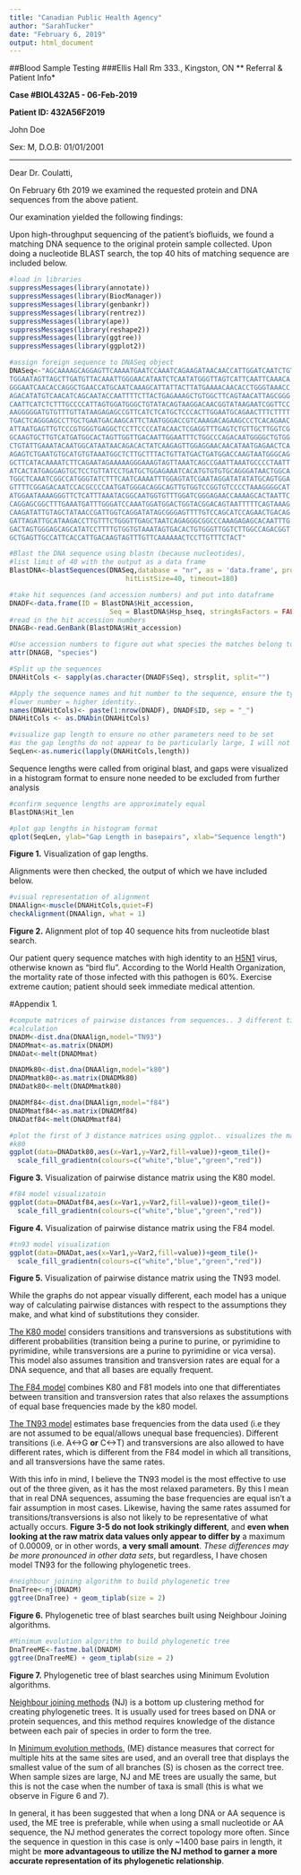 ---
title: "Canadian Public Health Agency"
author: "SarahTucker"
date: "February 6, 2019"
output: html_document
---
##Blood Sample Testing
###Ellis Hall Rm 333., Kingston, ON
***
*Referral & Patient Info*

**Case #BIOL432A5 - 06-Feb-2019**

**Patient ID: 432A56F2019**

John Doe

Sex: M, D.O.B: 01/01/2001 

***

Dear Dr. Coulatti,

On February 6th 2019 we examined the requested protein and DNA sequences from the above patient.

Our examination yielded the following findings:

Upon high-throughput sequencing of the patient's biofluids, we found a matching DNA sequence to the original protein sample collected. Upon doing a nucleotide BLAST search, the top 40 hits of matching sequence are included below.


```{r include=FALSE}
#load in libraries
suppressMessages(library(annotate))
suppressMessages(library(BiocManager))
suppressMessages(library(genbankr))
suppressMessages(library(rentrez))
suppressMessages(library(ape))
suppressMessages(library(reshape2))
suppressMessages(library(ggtree))
suppressMessages(library(ggplot2))
```

```{r echo=FALSE}
#assign foreign sequence to DNASeq object
DNASeq<-"AGCAAAAGCAGGAGTTCAAAATGAATCCAAATCAGAAGATAACAACCATTGGATCAATCTGTATGGTAAT
TGGAATAGTTAGCTTGATGTTACAAATTGGGAACATAATCTCAATATGGGTTAGTCATTCAATTCAAACA
GGGAATCAACACCAGGCTGAACCATGCAATCAAAGCATTATTACTTATGAAAACAACACCTGGGTAAACC
AGACATATGTCAACATCAGCAATACCAATTTTCTTACTGAGAAAGCTGTGGCTTCAGTAACATTAGCGGG
CAATTCATCTCTTTGCCCCATTAGTGGATGGGCTGTATACAGTAAGGACAACGGTATAAGAATCGGTTCC
AAGGGGGATGTGTTTGTTATAAGAGAGCCGTTCATCTCATGCTCCCACTTGGAATGCAGAACTTTCTTTT
TGACTCAGGGAGCCTTGCTGAATGACAAGCATTCTAATGGGACCGTCAAAGACAGAAGCCCTCACAGAAC
ATTAATGAGTTGTCCCGTGGGTGAGGCTCCTTCCCCATACAACTCGAGGTTTGAGTCTGTTGCTTGGTCG
GCAAGTGCTTGTCATGATGGCACTAGTTGGTTGACAATTGGAATTTCTGGCCCAGACAATGGGGCTGTGG
CTGTATTGAAATACAATGGCATAATAACAGACACTATCAAGAGTTGGAGGAACAACATAATGAGAACTCA
AGAGTCTGAATGTGCATGTGTAAATGGCTCTTGCTTTACTGTTATGACTGATGGACCAAGTAATGGGCAG
GCTTCATACAAAATCTTCAGAATAGAAAAAGGGAAAGTAGTTAAATCAGCCGAATTAAATGCCCCTAATT
ATCACTATGAGGAGTGCTCCTGTTATCCTGATGCTGGAGAAATCACATGTGTGTGCAGGGATAACTGGCA
TGGCTCAAATCGGCCATGGGTATCTTTCAATCAAAATTTGGAGTATCGAATAGGATATATATGCAGTGGA
GTTTTCGGAGACAATCCACGCCCCAATGATGGGACAGGCAGTTGTGGTCCGGTGTCCCCTAAAGGGGCAT
ATGGAATAAAAGGGTTCTCATTTAAATACGGCAATGGTGTTTGGATCGGGAGAACCAAAAGCACTAATTC
CAGGAGCGGCTTTGAAATGATTTGGGATCCAAATGGATGGACTGGTACGGACAGTAATTTTTCAGTAAAG
CAAGATATTGTAGCTATAACCGATTGGTCAGGATATAGCGGGAGTTTTGTCCAGCATCCAGAACTGACAG
GATTAGATTGCATAAGACCTTGTTTCTGGGTTGAGCTAATCAGAGGGCGGCCCAAAGAGAGCACAATTTG
GACTAGTGGGAGCAGCATATCCTTTTGTGGTGTAAATAGTGACACTGTGGGTTGGTCTTGGCCAGACGGT
GCTGAGTTGCCATTCACCATTGACAAGTAGTTTGTTCAAAAAACTCCTTGTTTCTACT"

#Blast the DNA sequence using blastn (because nucleotides), 
#list limit of 40 with the output as a data frame
BlastDNA<-blastSequences(DNASeq,database = "nr", as = 'data.frame', program="blastn",
                             hitListSize=40, timeout=180)

#take hit sequences (and accession numbers) and put into dataframe
DNADF<-data.frame(ID = BlastDNA$Hit_accession,
                         Seq = BlastDNA$Hsp_hseq, stringAsFactors = FALSE)
#read in the hit accession numbers
DNAGB<-read.GenBank(BlastDNA$Hit_accession)
```

```{r}
#Use accession numbers to figure out what species the matches belong to 
attr(DNAGB, "species")
```

```{r echo=FALSE}
#Split up the sequences
DNAHitCols <- sapply(as.character(DNADF$Seq), strsplit, split="")

#Apply the sequence names and hit number to the sequence, ensure the type is a DNAbin
#lower number = higher identity..
names(DNAHitCols)<- paste(1:nrow(DNADF), DNADF$ID, sep = "_")
DNAHitCols <- as.DNAbin(DNAHitCols)

#visualize gap length to ensure no other parameters need to be set
#as the gap lengths do not appear to be particularly large, I will not be altering the selection criteria
SeqLen<-as.numeric(lapply(DNAHitCols,length))
```

Sequence lengths were called from original blast, and gaps were visualized in a histogram format to ensure none needed to be excluded from further analysis

```{r}
#confirm sequence lengths are approximately equal
BlastDNA$Hit_len

#plot gap lengths in histogram format
qplot(SeqLen, ylab="Gap Length in basepairs", xlab="Sequence length")
```

**Figure 1.** Visualization of gap lengths.

Alignments were then checked, the output of which we have included below.

```{r}
#visual representation of alignment 
DNAAlign<-muscle(DNAHitCols,quiet=F)
checkAlignment(DNAAlign, what = 1)
```

**Figure 2.** Alignment plot of top 40 sequence hits from nucleotide blast search. 

Our patient query sequence matches with high identity to an [H5N1](https://www.who.int/influenza/human_animal_interface/avian_influenza/h5n1_research/faqs/en/) virus, otherwise known as "bird flu". According to the World Health Organization, the mortality rate of those infected with this pathogen is 60%. Exercise extreme caution; patient should seek immediate medical attention.

#Appendix 1.
```{r echo=FALSE}
#compute matrices of pairwise distances from sequences.. 3 different times utilizing 3 different models of
#calculation
DNADM<-dist.dna(DNAAlign,model="TN93")
DNADMmat<-as.matrix(DNADM)
DNADat<-melt(DNADMmat)

DNADMk80<-dist.dna(DNAAlign,model="k80")
DNADMmatk80<-as.matrix(DNADMk80)
DNADatk80<-melt(DNADMmatk80)

DNADMf84<-dist.dna(DNAAlign,model="f84")
DNADMmatf84<-as.matrix(DNADMf84)
DNADatf84<-melt(DNADMmatf84)
```

```{r}
#plot the first of 3 distance matrices using ggplot.. visualizes the matrix data
#k80
ggplot(data=DNADatk80,aes(x=Var1,y=Var2,fill=value))+geom_tile()+
  scale_fill_gradientn(colours=c("white","blue","green","red"))

```

**Figure 3.** Visualization of pairwise distance matrix using the K80 model.

```{r}
#f84 model visualizatoin
ggplot(data=DNADatf84,aes(x=Var1,y=Var2,fill=value))+geom_tile()+
  scale_fill_gradientn(colours=c("white","blue","green","red"))
```

**Figure 4.** Visualization of pairwise distance matrix using the F84 model.

```{r}
#tn93 model visualization
ggplot(data=DNADat,aes(x=Var1,y=Var2,fill=value))+geom_tile()+
  scale_fill_gradientn(colours=c("white","blue","green","red"))
```

**Figure 5.** Visualization of pairwise distance matrix using the TN93 model. 

While the graphs do not appear visually different, each model has a unique way of calculating pairwise distances with respect to the assumptions they make, and what kind of substitutions they consider.

[The K80 model](https://en.wikipedia.org/wiki/Models_of_DNA_evolution#K80_model_(Kimura_1980)) considers transitions and transversions as substitutions with different probabilities (transition being a purine to purine, or pyrimidine to pyrimidine, while transversions are a purine to pyrimidine or vica versa). This model also assumes transition and transversion rates are equal for a DNA sequence, and that all bases are equally frequent.

[The F84 model](https://en.wikipedia.org/wiki/Models_of_DNA_evolution#HKY85_model_(Hasegawa,_Kishino_and_Yano_1985)) combines K80 and F81 models into one that differentiates between transition and transversion rates that also relaxes the assumptions of equal base frequencies made by the k80 model.

[The TN93 model](https://en.wikipedia.org/wiki/Models_of_DNA_evolution#TN93_model_(Tamura_and_Nei_1993)) estimates base frequencies from the data used (i.e they are not assumed to be equal/allows unequal base frequencies). Different transitions (i.e. A<->G **or** C<->T) and transversions are also allowed to have different rates, which is different from the F84 model in which all transitions, and all transversions have the same rates.

With this info in mind, I believe the TN93 model is the most effective to use out of the three given, as it has the most relaxed parameters. By this I mean that in real DNA sequences, assuming the base frequencies are equal isn't a fair assumption in most cases. Likewise, having the same rates assumed for transitions/transversions is also not likely to be representative of what actually occurs. **Figure 3-5 do not look strikingly different**, and **even when looking at the raw matrix data values only appear to differ by** a maximum of 0.00009, or in other words, **a very small amount**. *These differences may be more pronounced in other data sets*, but regardless, I have chosen model TN93 for the following phylogenetic trees.


```{r}
#neighbour joining algorithm to build phylogenetic tree
DnaTree<-nj(DNADM)
ggtree(DnaTree) + geom_tiplab(size = 2)

```

**Figure 6.** Phylogenetic tree of blast searches built using Neighbour Joining algorithms.

```{r}
#Minimum evolution algorithm to build phylogenetic tree
DnaTreeME<-fastme.bal(DNADM)
ggtree(DnaTreeME) + geom_tiplab(size = 2)
```

**Figure 7.** Phylogenetic tree of blast searches using Minimum Evolution algorithms.

[Neighbour joining methods](https://en.wikipedia.org/wiki/Neighbor_joining) (NJ) is a bottom up clustering method for creating phylogenetic trees. It is usually used for trees based on DNA or protein sequences, and this method requires knowledge of the distance between each pair of species in order to form the tree.

In [Minimum evolution methods](https://www.megasoftware.net/web_help_7/rh_minimum_evolution.htm), (ME) distance measures that correct for multiple hits at the same sites are used, and an overall tree that displays the smallest value of the sum of all branches (S) is chosen as the correct tree. When sample sizes are large, NJ and ME trees are usually the same, but this is not the case when the number of taxa is small (this is what we observe in Figure 6 and 7).

In general, it has been suggested that when a long DNA or AA sequence is used, the ME tree is preferable, while when using a small nucleotide or AA sequence, the NJ method generates the correct topology more often. Since the sequence in question in this case is only ~1400 base pairs in length, it might be **more advantageous to utilize the NJ method to garner a more accurate representation of its phylogenetic relationship**.